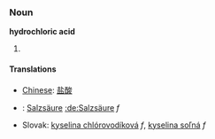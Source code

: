 ===Noun===
'''hydrochloric acid'''

#

====Translations====
*[[Chinese]]: [[盐酸]]
*{{msg:de}}: [[Salzsäure]] [[:de:Salzsäure]] ''f''
*Slovak: [[kyselina chlórovodíková]] ''f'', [[kyselina soľná]] ''f''

{{stub}}